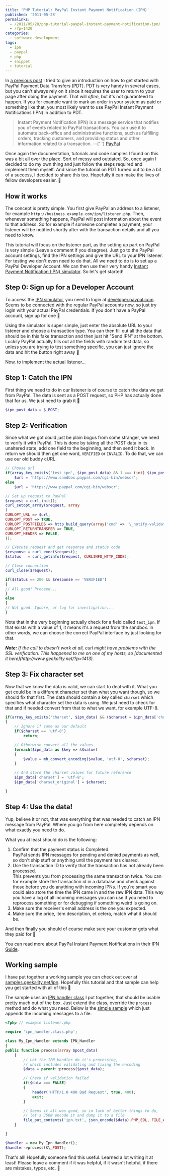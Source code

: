 ---
title: 'PHP Tutorial: PayPal Instant Payment Notification (IPN)'
published: '2011-05-28'
permalinks:
  - /2011/05/28/php-tutorial-paypal-instant-payment-notification-ipn/
  - /?p=1420
categories:
  - software-development
tags:
  - ipn
  - paypal
  - php
  - snippet
  - tutorial
---

In [a previous post](/?p=1210) I tried to give an introduction on how to get started
with PayPal Payment Data Transfers (PDT). PDT is very handy in several cases, but
you can't always rely on it since it requires the user to return to your page after
doing the payment. That will _often_, but it's not guaranteed to happen. If you for
example want to mark an order in your system as paid or something like that, you
most likely want to use PayPal Instant Payment Notifications (IPN) in addition to
PDT.

> Instant Payment Notification (IPN) is a message service that notifies you of
> events related to PayPal transactions. You can use it to automate back-office
> and administrative functions, such as fulfilling orders, tracking customers,
> and providing status and other information related to a transaction. --{' '}
> [PayPal](https://developer.paypal.com/webapps/developer/docs/classic/ipn/integration-guide/IPNIntro/)

Once again the documentation, tutorials and code samples I found on this was a bit all over the place. Sort of messy and outdated. So, once again I decided to do my own thing and just follow the steps required and implement them myself. And since the tutorial on PDT turned out to be a bit of a success, I decided to share this too. Hopefully it can make the lives of fellow developers easier. 🙂

## How it works

The concept is pretty simple. You first give PayPal an address to a listener, for example `http://business.example.com/ipn/listener.php`. Then, whenever something happens, PayPal will post information about the event to that address. So for example if someone completes a payment, your listener will be notified shortly after with the transaction details and all you need to know.

This tutorial will focus on the listener part, as the setting up part on PayPal is very simple (Leave a comment if you disagree). Just go to the PayPal account settings, find the IPN settings and give the URL to your IPN listener. For testing we don't even need to do that. All we need to do is to set up a PayPal Developer Account. We can then use their very handy [Instant Payment Notification (IPN) simulator](https://developer.paypal.com/developer/ipnSimulator/). So let's get started!

## Step 0: Sign up for a Developer Account

To access the [IPN simulator](https://developer.paypal.com/developer/ipnSimulator/), you need to login at [developer.paypal.com](https://developer.paypal.com/). Seems to be connected with the regular PayPal accounts now, so just try login with your actual PayPal credentials. If you don't have a PayPal account, sign up for one 🙂

Using the simulator is super simple, just enter the absolute URL to your listener and choose a transaction type. You can then fill out all the data that should be in this fake transaction and then just hit "Send IPN" at the bottom. Luckily PayPal actually fills out all the fields with random test data, so unless you are trying to test something specific, you can just ignore the data and hit the button right away 🙂

Now, to implement the actual listener...

## Step 1: Catch the IPN

First thing we need to do in our listener is of course to catch the data we get from PayPal. The data is sent as a POST request, so PHP has actually done that for us. We just need to grab it 🙂

```php
$ipn_post_data = $_POST;
```

## Step 2: Verification

Since what we got could just be plain bogus from some stranger, we need to verify it with PayPal. This is done by taking all the POST data in its unaltered state, add one field to the beginning, and then send it back. In return we should then get one word, `VERIFIED` or `INVALID`. To do that, we can use our old buddy cURL.

```php
// Choose url
if(array_key_exists('test_ipn', $ipn_post_data) && 1 === (int) $ipn_post_data['test_ipn'])
	$url = 'https://www.sandbox.paypal.com/cgi-bin/webscr';
else
	$url = 'https://www.paypal.com/cgi-bin/webscr';

// Set up request to PayPal
$request = curl_init();
curl_setopt_array($request, array
(
CURLOPT_URL => $url,
CURLOPT_POST => TRUE,
CURLOPT_POSTFIELDS => http_build_query(array('cmd' => '\_notify-validate') + $ipn_post_data),
CURLOPT_RETURNTRANSFER => TRUE,
CURLOPT_HEADER => FALSE,
));

// Execute request and get response and status code
$response = curl_exec($request);
$status   = curl_getinfo($request, CURLINFO_HTTP_CODE);

// Close connection
curl_close($request);

if($status == 200 && $response == 'VERIFIED')
{
// All good! Proceed...
}
else
{
// Not good. Ignore, or log for investigation...
}
```

Note that in the very beginning actually check for a field called `test_ipn`. If that exists with a value of 1, it means it's a request from the sandbox. In other words, we can choose the correct PayPal interface by just looking for that.

<i>
  <b>Note:</b> If the call to doesn't work at all, curl might have problems with
  the SSL verification. This happened to me on one of my hosts, so [documented
  it here](http://www.geekality.net/?p=1413).
</i>

## Step 3: Fix character set

Now that we know the data is valid, we can start to deal with it. What you get could be in a different character set than what you want though, so we should fix that first. The data should contain a key called `charset` which specifies what character set the data is using. We just need to check for that and if needed convert from that to what we want, for example UTF-8.

```php
if(array_key_exists('charset', $ipn_data) && ($charset = $ipn_data['charset']))
{
	// Ignore if same as our default
	if($charset == 'utf-8')
		return;

    // Otherwise convert all the values
    foreach($ipn_data as $key => &$value)
    {
    	$value = mb_convert_encoding($value, 'utf-8', $charset);
    }

    // And store the charset values for future reference
    $ipn_data['charset'] = 'utf-8';
    $ipn_data['charset_original'] = $charset;

}
```

## Step 4: Use the data!

Yup, believe it or not, that was everything that was needed to catch an IPN message from PayPal. Where you go from here completely depends on what exactly you need to do.

What you at least should do is the following:

1. Confirm that the payment status is Completed.  
   PayPal sends IPN messages for pending and denied payments as well, so don't
   ship stuff or anything until the payment has cleared.
1. Use the transaction ID to verify that the transaction has not already been processed.  
   This prevents you from processing the same transaction twice. You can for
   example store the transaction id in a database and check against those
   before you do anything with incoming IPNs. If you're smart you could also
   store the time the IPN came in and the raw IPN data. This way you have a log
   of all incoming messages you can use if you need to reprocess something or
   for debugging if something weird is going on.
1. Make sure the receiver's email address is the one you expected.
1. Make sure the price, item description, et cetera, match what it should be.

And then finally you should of course make sure your customer gets what they paid for 🙂

You can read more about PayPal Instant Payment Notifications in their [IPN Guide](https://developer.paypal.com/webapps/developer/docs/classic/ipn/integration-guide/IPNIntro/).

## Working sample

I have put together a working sample you can check out over at [samples.geekality.net/ipn](http://samples.geekality.net/ipn/). Hopefully this tutorial and that sample can help you get started with all of this 🙂

The sample uses an [IPN handler class](http://samples.geekality.net/view-source.php?file=ipn/ipn_handler.class.php) I put together, that should be usable pretty much out of the box. Just extend the class, override the `process` method and do what you need. Below is the [simple sample](http://samples.geekality.net/view-source.php?file=ipn/listener.php) which just appends the incoming messages to a file.

```php
<?php // example listener.php

require 'ipn_handler.class.php';

class My_Ipn_Handler extends IPN_Handler
{
public function process(array $post_data)
	{
		// Let the IPN_Handler do it's processing,
		// which includes validating and fixing the encoding
		$data = parent::process($post_data);

    	// Check if validation failed
    	if($data === FALSE)
    	{
    		header('HTTP/1.0 400 Bad Request', true, 400);
    		exit;
    	}

    	// Seems it all was good, so in lack of better things to do,
    	// let's JSON encode it and dump it to a file
    	file_put_contents('ipn.txt', json_encode($data).PHP_EOL, FILE_APPEND);
    }

}

$handler = new My_Ipn_Handler();
$handler->process($\_POST);
```

That's all! Hopefully someone find this useful. Learned a lot writing it at least! Please leave a comment if it was helpful, if it wasn't helpful, if there are mistakes, typos, etc. 🙂
